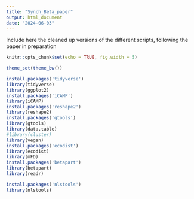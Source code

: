 ```yaml
---
title: "Synch_Beta_paper"
output: html_document
date: "2024-06-03"
---
```


Include here the cleaned up versions of the different scripts, following the paper in preparation


```r
knitr::opts_chunk$set(echo = TRUE, fig.width = 5)
```

```r
theme_set(theme_bw())
```

```r
install.packages('tidyverse')
library(tidyverse)
library(ggplot2)
install.packages('iCAMP')
library(iCAMP)
install.packages('reshape2')
library(reshape2)
install.packages('gtools')
library(gtools)
library(data.table)
#library(cluster)
library(vegan)
install.packages('ecodist')
library(ecodist)
library(mFD)
install.packages('betapart')
library(betapart)
library(readr)

install.packages('nlstools')
library(nlstools)


```




